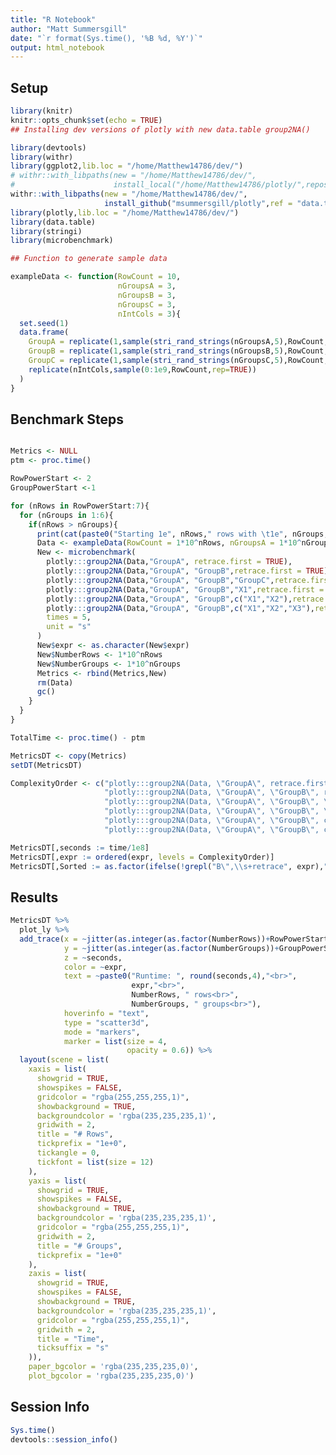 ```yaml
---
title: "R Notebook"
author: "Matt Summersgill"
date: "`r format(Sys.time(), '%B %d, %Y')`"
output: html_notebook
---
```


## Setup

```r
library(knitr)
knitr::opts_chunk$set(echo = TRUE)
## Installing dev versions of plotly with new data.table group2NA()

library(devtools)
library(withr)
library(ggplot2,lib.loc = "/home/Matthew14786/dev/")
# withr::with_libpaths(new = "/home/Matthew14786/dev/",
#                      install_local("/home/Matthew14786/plotly/",repos = NULL,subdir = NULL, force = TRUE))
withr::with_libpaths(new = "/home/Matthew14786/dev/",
                     install_github("msummersgill/plotly",ref = "data.table", force = TRUE))
library(plotly,lib.loc = "/home/Matthew14786/dev/")
library(data.table)
library(stringi)
library(microbenchmark)

## Function to generate sample data

exampleData <- function(RowCount = 10,
                        nGroupsA = 3,
                        nGroupsB = 3,
                        nGroupsC = 3,
                        nIntCols = 3){
  set.seed(1)
  data.frame(
    GroupA = replicate(1,sample(stri_rand_strings(nGroupsA,5),RowCount,rep=TRUE)),
    GroupB = replicate(1,sample(stri_rand_strings(nGroupsB,5),RowCount,rep=TRUE)),
    GroupC = replicate(1,sample(stri_rand_strings(nGroupsC,5),RowCount,rep=TRUE)),
    replicate(nIntCols,sample(0:1e9,RowCount,rep=TRUE))
  )
}

```

## Benchmark Steps

```r

Metrics <- NULL
ptm <- proc.time()

RowPowerStart <- 2
GroupPowerStart <-1

for (nRows in RowPowerStart:7){
  for (nGroups in 1:6){
    if(nRows > nGroups){
      print(cat(paste0("Starting 1e", nRows," rows with \t1e", nGroups, " groups\n")))
      Data <- exampleData(RowCount = 1*10^nRows, nGroupsA = 1*10^nGroups, nGroupsB = 1*10^nGroups, nGroupsC = 1*10^nGroups, nIntCols = 3)
      New <- microbenchmark(
        plotly:::group2NA(Data,"GroupA", retrace.first = TRUE),
        plotly:::group2NA(Data,"GroupA", "GroupB",retrace.first = TRUE),
        plotly:::group2NA(Data,"GroupA", "GroupB","GroupC",retrace.first = TRUE),
        plotly:::group2NA(Data,"GroupA", "GroupB","X1",retrace.first = TRUE),
        plotly:::group2NA(Data,"GroupA", "GroupB",c("X1","X2"),retrace.first = TRUE),
        plotly:::group2NA(Data,"GroupA", "GroupB",c("X1","X2","X3"),retrace.first = TRUE),
        times = 5,
        unit = "s"
      )
      New$expr <- as.character(New$expr)
      New$NumberRows <- 1*10^nRows
      New$NumberGroups <- 1*10^nGroups
      Metrics <- rbind(Metrics,New)
      rm(Data)
      gc()
    }
  }
}

TotalTime <- proc.time() - ptm

MetricsDT <- copy(Metrics)
setDT(MetricsDT)

ComplexityOrder <- c("plotly:::group2NA(Data, \"GroupA\", retrace.first = TRUE)",
                     "plotly:::group2NA(Data, \"GroupA\", \"GroupB\", retrace.first = TRUE)",
                     "plotly:::group2NA(Data, \"GroupA\", \"GroupB\", \"GroupC\", retrace.first = TRUE)",
                     "plotly:::group2NA(Data, \"GroupA\", \"GroupB\", \"X1\", retrace.first = TRUE)",
                     "plotly:::group2NA(Data, \"GroupA\", \"GroupB\", c(\"X1\", \"X2\"), retrace.first = TRUE)",
                     "plotly:::group2NA(Data, \"GroupA\", \"GroupB\", c(\"X1\", \"X2\", \"X3\"),      retrace.first = TRUE)")

MetricsDT[,seconds := time/1e8]
MetricsDT[,expr := ordered(expr, levels = ComplexityOrder)]
MetricsDT[,Sorted := as.factor(ifelse(!grepl("B\",\\s+retrace", expr),"Sorted","Not Sorted"))]

```

## Results

```r
MetricsDT %>%
  plot_ly %>% 
  add_trace(x = ~jitter(as.integer(as.factor(NumberRows))+RowPowerStart-1),
            y = ~jitter(as.integer(as.factor(NumberGroups))+GroupPowerStart-1),
            z = ~seconds,
            color = ~expr,
            text = ~paste0("Runtime: ", round(seconds,4),"<br>",
                           expr,"<br>",
                           NumberRows, " rows<br>",
                           NumberGroups, " groups<br>"),
            hoverinfo = "text",
            type = "scatter3d",
            mode = "markers",
            marker = list(size = 4,
                          opacity = 0.6)) %>%
  layout(scene = list(
    xaxis = list(
      showgrid = TRUE,
      showspikes = FALSE,
      gridcolor = "rgba(255,255,255,1)",
      showbackground = TRUE,
      backgroundcolor = 'rgba(235,235,235,1)',
      gridwith = 2,
      title = "# Rows",
      tickprefix = "1e+0",
      tickangle = 0,
      tickfont = list(size = 12)
    ),
    yaxis = list(
      showgrid = TRUE,
      showspikes = FALSE,
      showbackground = TRUE,
      backgroundcolor = 'rgba(235,235,235,1)',
      gridcolor = "rgba(255,255,255,1)",
      gridwith = 2,
      title = "# Groups",
      tickprefix = "1e+0"
    ),
    zaxis = list(
      showgrid = TRUE,
      showspikes = FALSE,
      showbackground = TRUE,
      backgroundcolor = 'rgba(235,235,235,1)',
      gridcolor = "rgba(255,255,255,1)",
      gridwith = 2,
      title = "Time",
      ticksuffix = "s"
    )),
    paper_bgcolor = 'rgba(235,235,235,0)',
    plot_bgcolor = 'rgba(235,235,235,0)') 
```

## Session Info

```r
Sys.time()
devtools::session_info()
```

